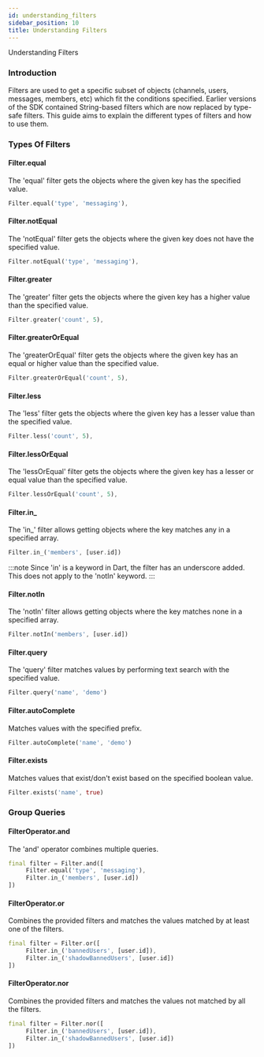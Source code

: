 ```yaml
---
id: understanding_filters
sidebar_position: 10
title: Understanding Filters
---
```


Understanding Filters

### Introduction

Filters are used to get a specific subset of objects (channels, users, messages, members, etc) which
fit the conditions specified. Earlier versions of the SDK contained String-based filters which are now replaced by type-safe
filters. This guide aims to explain the different types of filters and how to use them.

### Types Of Filters

#### Filter.equal

The 'equal' filter gets the objects where the given key has the specified value.

```dart
Filter.equal('type', 'messaging'),
```

#### Filter.notEqual

The 'notEqual' filter gets the objects where the given key does not have the specified value.

```dart
Filter.notEqual('type', 'messaging'),
```

#### Filter.greater

The 'greater' filter gets the objects where the given key has a higher value than the specified value.

```dart
Filter.greater('count', 5),
```

#### Filter.greaterOrEqual

The 'greaterOrEqual' filter gets the objects where the given key has an equal or higher value than the specified value.

```dart
Filter.greaterOrEqual('count', 5),
```

#### Filter.less

The 'less' filter gets the objects where the given key has a lesser value than the specified value.

```dart
Filter.less('count', 5),
```

#### Filter.lessOrEqual

The 'lessOrEqual' filter gets the objects where the given key has a lesser or equal value than the specified value.

```dart
Filter.lessOrEqual('count', 5),
```

#### Filter.in_

The 'in_' filter allows getting objects where the key matches any in a specified array.

```dart
Filter.in_('members', [user.id])
```

:::note
Since 'in' is a keyword in Dart, the filter has an underscore added. This does not apply to the 'notIn'
keyword.
:::

#### Filter.notIn

The 'notIn' filter allows getting objects where the key matches none in a specified array.

```dart
Filter.notIn('members', [user.id])
```

#### Filter.query

The 'query' filter matches values by performing text search with the specified value.

```dart
Filter.query('name', 'demo')
```

#### Filter.autoComplete

Matches values with the specified prefix.

```dart
Filter.autoComplete('name', 'demo')
```

#### Filter.exists

Matches values that exist/don't exist based on the specified boolean value.

```dart
Filter.exists('name', true)
```

### Group Queries

#### FilterOperator.and

The 'and' operator combines multiple queries.

```dart
final filter = Filter.and([
     Filter.equal('type', 'messaging'),
     Filter.in_('members', [user.id])
])
```

#### FilterOperator.or

Combines the provided filters and matches the values matched by at least one of the filters.

```dart
final filter = Filter.or([
     Filter.in_('bannedUsers', [user.id]),
     Filter.in_('shadowBannedUsers', [user.id])
])
```

#### FilterOperator.nor

Combines the provided filters and matches the values not matched by all the filters.

```dart
final filter = Filter.nor([
     Filter.in_('bannedUsers', [user.id]),
     Filter.in_('shadowBannedUsers', [user.id])
])
```
